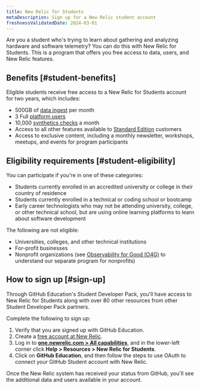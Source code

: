```yaml
---
title: New Relic for Students 
metaDescription: Sign up for a New Relic student account 
freshnessValidatedDate: 2024-03-01
---
```


Are you a student who's trying to learn about gathering and analyzing hardware and software telemetry? You can do this with New Relic for Students. This is a program that offers you free access to data, users, and New Relic features.

## Benefits [#student-benefits]

Eligible students receive free access to a New Relic for Students account for two years, which includes:

* 500GB of [data ingest](/docs/accounts/accounts-billing/new-relic-one-pricing-billing/new-relic-one-pricing-billing/) per month
* 3 Full [platform users](/docs/accounts/accounts-billing/new-relic-one-user-management/user-type/)
* 10,000 [synthetics checks](/docs/synthetics/synthetic-monitoring/getting-started/monitor-limits/) a month
* Access to all other features available to [Standard Edition](/docs/accounts/accounts-billing/new-relic-one-pricing-billing/new-relic-one-pricing-billing/) customers
* Access to exclusive content, including a monthly newsletter, workshops, meetups, and events for program participants

## Eligibility requirements [#student-eligibility]

You can participate if you're in one of these categories:

* Students currently enrolled in an accredited university or college in their country of residence
* Students currently enrolled in a technical or coding school or bootcamp
* Early career technologists who may not be attending university, college, or other technical school, but are using online learning platforms to learn about software development

The following are not eligible:

* Universities, colleges, and other technical institutions
* For-profit businesses
* Nonprofit organizations (see [Observability for Good (O4G)](/docs/accounts/accounts-billing/new-relic-one-pricing-billing/eligibility-guidelines-new-relic-nonprofit-program/) to understand our separate program for nonprofits)

## How to sign up [#sign-up]

Through GitHub Education's Student Developer Pack, you'll have access to New Relic for Students along with over 80 other resources from other Student Developer Pack partners.

Complete the following to sign up:

1. Verify that you are signed up with GitHub Education.
2. Create a [free account at New Relic](https://newrelic.com/signup).
3. Log in to <DNT>**[one.newrelic.com > All capabilities](https://one.newrelic.com/all-capabilities)**</DNT>, and in the lower-left corner click <DNT>**Help > Resources > New Relic for Students**</DNT>.
4. Click on <DNT>**GitHub Education**</DNT>, and then follow the steps to use OAuth to connect your GitHub Student account with New Relic.

Once the New Relic system has received your status from GitHub, you'll see the additional data and users available in your account.
